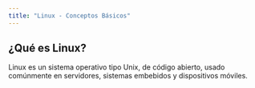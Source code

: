 ```yaml
---
title: "Linux - Conceptos Básicos"
---
```


## ¿Qué es Linux?

Linux es un sistema operativo tipo Unix, de código abierto, usado comúnmente en servidores, sistemas embebidos y dispositivos móviles.
